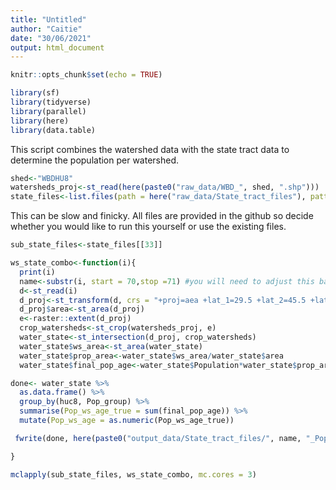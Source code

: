 ```yaml
---
title: "Untitled"
author: "Caitie"
date: "30/06/2021"
output: html_document
---
```


```r
knitr::opts_chunk$set(echo = TRUE)
```

```r
library(sf)
library(tidyverse)
library(parallel)
library(here)
library(data.table)
```


This script combines the watershed data with the state tract data to determine the population per watershed.


```r
shed<-"WBDHU8"
watersheds_proj<-st_read(here(paste0("raw_data/WBD_", shed, ".shp")))
state_files<-list.files(path = here("raw_data/State_tract_files"), pattern = "_Tract_Population.shp", full.names = T)

```

This can be slow and finicky. All files are provided in the github so decide whether you would like to run this yourself or use the existing files.

```r

sub_state_files<-state_files[[33]]

ws_state_combo<-function(i){
  print(i)
  name<-substr(i, start = 70,stop =71) #you will need to adjust this based on the number of letters in the filename i
  d<-st_read(i)
  d_proj<-st_transform(d, crs = "+proj=aea +lat_1=29.5 +lat_2=45.5 +lat_0=37.5 +lon_0=-96 +x_0=0 +y_0=0 +ellps=GRS80 +datum=NAD83 +units=m no_defs")
  d_proj$area<-st_area(d_proj)
  e<-raster::extent(d_proj)
  crop_watersheds<-st_crop(watersheds_proj, e)
  water_state<-st_intersection(d_proj, crop_watersheds)
  water_state$ws_area<-st_area(water_state)
  water_state$prop_area<-water_state$ws_area/water_state$area
  water_state$final_pop_age<-water_state$Population*water_state$prop_area

done<- water_state %>% 
  as.data.frame() %>% 
  group_by(huc8, Pop_group) %>% 
  summarise(Pop_ws_age_true = sum(final_pop_age)) %>% 
  mutate(Pop_ws_age = as.numeric(Pop_ws_age_true))

 fwrite(done, here(paste0("output_data/State_tract_files/", name, "_Pop_group_watershed_",shed,".csv")))

}

mclapply(sub_state_files, ws_state_combo, mc.cores = 3)
```
